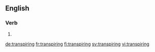 ==English==

===Verb===
{{head|en}}

# {{present participle of|transpire|lang=en}}

[[de:transpiring]]
[[fr:transpiring]]
[[fi:transpiring]]
[[sv:transpiring]]
[[vi:transpiring]]